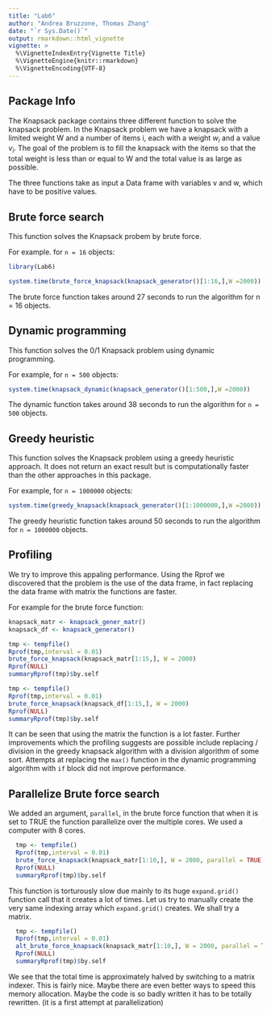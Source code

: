 ```yaml
---
title: "Lab6"
author: "Andrea Bruzzone, Thomas Zhang"
date: "`r Sys.Date()`"
output: rmarkdown::html_vignette
vignette: >
  %\VignetteIndexEntry{Vignette Title}
  %\VignetteEngine{knitr::rmarkdown}
  %\VignetteEncoding{UTF-8}
---
```

## Package Info
The Knapsack package contains three different function to solve the knapsack problem. 
In the Knapsack problem we have a knapsack with a limited weight W and a  number of items i, each with a weight $w_{i}$ and a value $v_{i}$. The goal of the problem is to fill the knapsack with the items so that the total weight is less than or equal to W and the total value is as large as possible. 

The three functions take as input a Data frame with variables v and w, which have to be positive values.

## Brute force search 
This function solves the Knapsack probem by brute force.

For example. for `n = 16` objects:
```r
library(Lab6)
```

```r

system.time(brute_force_knapsack(knapsack_generator()[1:16,],W =2000))

```

The brute force function takes around 27 seconds to run the algorithm for n = 16 objects.


## Dynamic programming 
This function solves the 0/1 Knapsack problem using dynamic programming.

For example, for `n = 500` objects: 
```r
system.time(knapsack_dynamic(knapsack_generator()[1:500,],W =2000))
```

The dynamic function takes around 38 seconds to run the algorithm for `n = 500` objects.


## Greedy heuristic
This function solves the Knapsack problem using a greedy heuristic approach. It does not return an exact result but is computationally faster than the other approaches in this package. 

For example, for `n = 1000000` objects: 
```r
system.time(greedy_knapsack(knapsack_generator()[1:1000000,],W =2000))
```

The greedy heuristic function takes around 50 seconds to run the algorithm for `n = 1000000` objects.


## Profiling
We try to improve this appaling performance. Using the Rprof we discovered that the problem is the use of the data frame, in fact replacing the data frame with matrix the functions are faster.

For example for the brute force function:

```r

knapsack_matr <- knapsack_gener_matr()
knapsack_df <- knapsack_generator()
```

```r
tmp <- tempfile()
Rprof(tmp,interval = 0.01)
brute_force_knapsack(knapsack_matr[1:15,], W = 2000)
Rprof(NULL)
summaryRprof(tmp)$by.self

```

```r

tmp <- tempfile()
Rprof(tmp,interval = 0.01)
brute_force_knapsack(knapsack_df[1:15,], W = 2000)
Rprof(NULL)
summaryRprof(tmp)$by.self

```

It can be seen that using the matrix the function is a lot faster. Further improvements which the profiling suggests are possible include replacing / division in the greedy knapsack algorithm with a division algorithm of some sort. Attempts at replacing the `max()` function in the dynamic programming algorithm with `if` block did not improve performance.

## Parallelize Brute force search 
We added an argument, `parallel`, in the brute force function that when it is set to TRUE the function parallelize over the multiple cores. We used a computer with 8 cores.

```r

  tmp <- tempfile()
  Rprof(tmp,interval = 0.01)
  brute_force_knapsack(knapsack_matr[1:10,], W = 2000, parallel = TRUE)
  Rprof(NULL)
  summaryRprof(tmp)$by.self
```

This function is torturously slow due mainly to its huge `expand.grid()` function call that it creates a lot of times. Let us try to manually create the very same indexing array which `expand.grid()` creates. We shall try a matrix.

```r
  tmp <- tempfile()
  Rprof(tmp,interval = 0.01)
  alt_brute_force_knapsack(knapsack_matr[1:10,], W = 2000, parallel = TRUE)
  Rprof(NULL)
  summaryRprof(tmp)$by.self
```

We see that the total time is approximately halved by switching to a matrix indexer. This is fairly nice. Maybe there are even better ways to speed this memory allocation. Maybe the code is so badly written it has to be totally rewritten. (it is a first attempt at parallelization)

